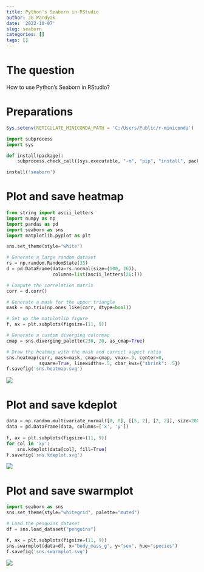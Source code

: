 ```yaml
---
title: Python's Seaborn in RStudio
author: JG Pardyak
date: '2022-10-07'
slug: seaborn
categories: []
tags: []
---
```



# The question

How to use Python's Seaborn in RStudio?

# Preparations

```r
Sys.setenv(RETICULATE_MINICONDA_PATH = 'C:/Users/Public/r-miniconda')
```

```python
import subprocess
import sys

def install(package):
    subprocess.check_call([sys.executable, "-m", "pip", "install", package])

install('seaborn')

```

# Plot and save heatmap

```python
from string import ascii_letters
import numpy as np
import pandas as pd
import seaborn as sns
import matplotlib.pyplot as plt 

sns.set_theme(style="white")

# Generate a large random dataset
rs = np.random.RandomState(33)
d = pd.DataFrame(data=rs.normal(size=(100, 26)),
                 columns=list(ascii_letters[26:]))

# Compute the correlation matrix
corr = d.corr()

# Generate a mask for the upper triangle
mask = np.triu(np.ones_like(corr, dtype=bool))

# Set up the matplotlib figure
f, ax = plt.subplots(figsize=(11, 9))

# Generate a custom diverging colormap
cmap = sns.diverging_palette(230, 20, as_cmap=True)

# Draw the heatmap with the mask and correct aspect ratio
sns.heatmap(corr, mask=mask, cmap=cmap, vmax=.3, center=0,
            square=True, linewidths=.5, cbar_kws={"shrink": .5})
f.savefig('sns.heatmap.svg')
```

![](sns.heatmap.svg)

# Plot and save kdeplot

```python
data = np.random.multivariate_normal([0, 0], [[5, 2], [2, 2]], size=2000)
data = pd.DataFrame(data, columns=['x', 'y'])
 
f, ax = plt.subplots(figsize=(11, 9))
for col in 'xy':
    sns.kdeplot(data[col], fill=True)
f.savefig('sns.kdeplot.svg')    
```

![](sns.kdeplot.svg)

# Plot and save swarmplot


```python
import seaborn as sns
sns.set_theme(style="whitegrid", palette="muted")

# Load the penguins dataset
df = sns.load_dataset("penguins")

f, ax = plt.subplots(figsize=(11, 9))
sns.swarmplot(data=df, x="body_mass_g", y="sex", hue="species")
f.savefig('sns.swarmplot.svg')    
```
![](sns.swarmplot.svg)
